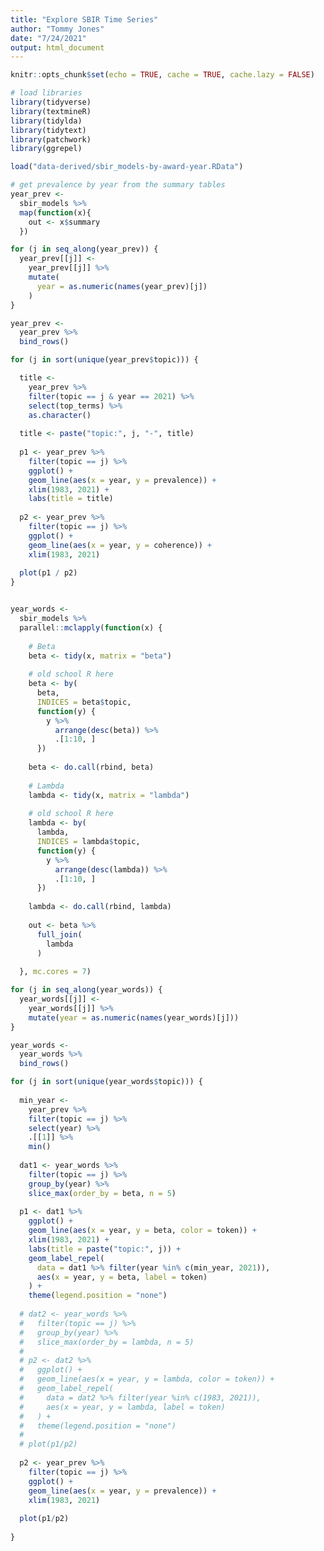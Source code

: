 ```yaml
---
title: "Explore SBIR Time Series"
author: "Tommy Jones"
date: "7/24/2021"
output: html_document
---
```


```r
knitr::opts_chunk$set(echo = TRUE, cache = TRUE, cache.lazy = FALSE)
```

```r

# load libraries
library(tidyverse)
library(textmineR)
library(tidylda)
library(tidytext)
library(patchwork)
library(ggrepel)

load("data-derived/sbir_models-by-award-year.RData")
```

```r

# get prevalence by year from the summary tables
year_prev <- 
  sbir_models %>%
  map(function(x){
    out <- x$summary
  })

for (j in seq_along(year_prev)) {
  year_prev[[j]] <- 
    year_prev[[j]] %>%
    mutate(
      year = as.numeric(names(year_prev)[j])
    )
}

year_prev <- 
  year_prev %>%
  bind_rows()


```

```r

for (j in sort(unique(year_prev$topic))) {

  title <- 
    year_prev %>%
    filter(topic == j & year == 2021) %>%
    select(top_terms) %>%
    as.character()
  
  title <- paste("topic:", j, "-", title)
  
  p1 <- year_prev %>% 
    filter(topic == j) %>% 
    ggplot() + 
    geom_line(aes(x = year, y = prevalence)) +
    xlim(1983, 2021) + 
    labs(title = title)
  
  p2 <- year_prev %>% 
    filter(topic == j) %>% 
    ggplot() +  
    geom_line(aes(x = year, y = coherence)) + 
    xlim(1983, 2021)
  
  plot(p1 / p2)
}



```


```r

year_words <- 
  sbir_models %>%
  parallel::mclapply(function(x) {
    
    # Beta
    beta <- tidy(x, matrix = "beta")
    
    # old school R here
    beta <- by(
      beta, 
      INDICES = beta$topic, 
      function(y) {
        y %>%
          arrange(desc(beta)) %>%
          .[1:10, ]
      })
    
    beta <- do.call(rbind, beta)
    
    # Lambda
    lambda <- tidy(x, matrix = "lambda")
    
    # old school R here
    lambda <- by(
      lambda, 
      INDICES = lambda$topic, 
      function(y) {
        y %>%
          arrange(desc(lambda)) %>%
          .[1:10, ]
      })
    
    lambda <- do.call(rbind, lambda)
    
    out <- beta %>%
      full_join(
        lambda
      )
    
  }, mc.cores = 7)

for (j in seq_along(year_words)) {
  year_words[[j]] <- 
    year_words[[j]] %>%
    mutate(year = as.numeric(names(year_words)[j]))
}

year_words <- 
  year_words %>%
  bind_rows()

```

```r

for (j in sort(unique(year_words$topic))) {
    
  min_year <- 
    year_prev %>%
    filter(topic == j) %>%
    select(year) %>%
    .[[1]] %>%
    min()
  
  dat1 <- year_words %>%
    filter(topic == j) %>%
    group_by(year) %>%
    slice_max(order_by = beta, n = 5)
  
  p1 <- dat1 %>%
    ggplot() +
    geom_line(aes(x = year, y = beta, color = token)) + 
    xlim(1983, 2021) + 
    labs(title = paste("topic:", j)) + 
    geom_label_repel(
      data = dat1 %>% filter(year %in% c(min_year, 2021)),
      aes(x = year, y = beta, label = token)
    ) +
    theme(legend.position = "none")
  
  # dat2 <- year_words %>%
  #   filter(topic == j) %>%
  #   group_by(year) %>%
  #   slice_max(order_by = lambda, n = 5)
  # 
  # p2 <- dat2 %>%
  #   ggplot() +
  #   geom_line(aes(x = year, y = lambda, color = token)) + 
  #   geom_label_repel(
  #     data = dat2 %>% filter(year %in% c(1983, 2021)),
  #     aes(x = year, y = lambda, label = token)
  #   ) +
  #   theme(legend.position = "none")
  # 
  # plot(p1/p2)
  
  p2 <- year_prev %>% 
    filter(topic == j) %>% 
    ggplot() + 
    geom_line(aes(x = year, y = prevalence)) +
    xlim(1983, 2021) 
  
  plot(p1/p2)
  
}

```

